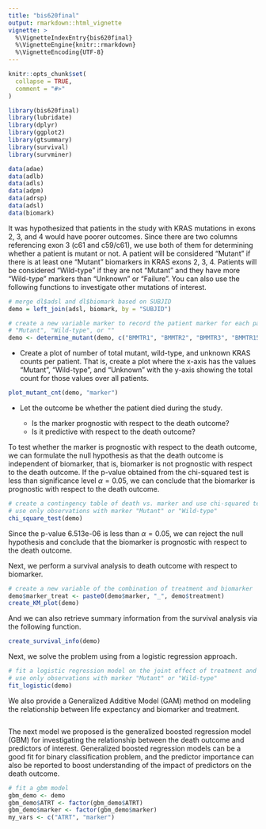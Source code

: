 ```yaml
---
title: "bis620final"
output: rmarkdown::html_vignette
vignette: >
  %\VignetteIndexEntry{bis620final}
  %\VignetteEngine{knitr::rmarkdown}
  %\VignetteEncoding{UTF-8}
---
```


```r
knitr::opts_chunk$set(
  collapse = TRUE,
  comment = "#>"
)
```

```r
library(bis620final)
library(lubridate)
library(dplyr)
library(ggplot2)
library(gtsummary)
library(survival)
library(survminer)

data(adae)
data(adlb)
data(adls)
data(adpm)
data(adrsp)
data(adsl)
data(biomark)

```





It was hypothesized that patients in the study with KRAS mutations in exons 2, 3, and 4 would have poorer outcomes. 
Since there are two columns referencing exon 3 (c61 and c59/c61), we use both of them for determining whether a patient is mutant or not. A patient will be considered "Mutant" if there is at least one "Mutant" biomarkers in KRAS exons 2, 3, 4. Patients will be considered "Wild-type" if they are not "Mutant" and they have more "Wild-type" markers than "Unknown" or "Failure". You can also use the following functions to investigate other mutations of interest. 

```r
# merge dl$adsl and dl$biomark based on SUBJID
demo = left_join(adsl, biomark, by = "SUBJID")

# create a new variable marker to record the patient marker for each patient: 
# "Mutant", "Wild-type", or ""
demo <- determine_mutant(demo, c("BMMTR1", "BMMTR2", "BMMTR3", "BMMTR15"))
```

- Create a plot of number of total mutant, wild-type, and unknown KRAS counts per patient. That is, create a plot where the x-axis has the values "Mutant", "Wild-type", and "Unknown" with the y-axis showing the total count for those values over all patients.

```r
plot_mutant_cnt(demo, "marker")
```

- Let the outcome be whether the patient died during the study. 

  - Is the marker prognostic with respect to the death outcome? 
  - Is it predictive with respect to the death outcome? 

To test whether the marker is prognostic with respect to the death outcome, we can formulate the null hypothesis as that the death outcome is independent of biomarker, that is, biomarker is not prognostic with respect to the death outcome. If the p-value obtained from the chi-squared test is less than significance level $\alpha=0.05$, we can conclude that the biomarker is prognostic with respect to the death outcome.
```r
# create a contingency table of death vs. marker and use chi-squared test to test whether marker is prognostic to death outcome
# use only observations with marker "Mutant" or "Wild-type"
chi_square_test(demo)
```

Since the p-value 6.513e-06 is less than $\alpha=0.05$, we can reject the null hypothesis and conclude that the biomarker is prognostic with respect to the death outcome. 

Next, we perform a survival analysis to death outcome with respect to biomarker. 
```r
# create a new variable of the combination of treatment and biomarker
demo$marker_treat <- paste0(demo$marker, "_", demo$treatment)
create_KM_plot(demo)
```

And we can also retrieve summary information from the survival analysis via the following function.
```r
create_survival_info(demo)
```

Next, we solve the problem using from a logistic regression approach. 
```r
# fit a logistic regression model on the joint effect of treatment and marker
# use only observations with marker "Mutant" or "Wild-type"
fit_logistic(demo)
```


We also provide a Generalized Additive Model (GAM) method on modeling the relationship between life expectancy and biomarker and treatment.
```r

```


The next model we proposed is the generalized boosted regression model (GBM) for investigating the relationship between the death outcome and predictors of interest. Generalized boosted regression models can be a good fit for binary classification problem, and the predictor importance can also be reported to boost understanding of the impact of predictors on the death outcome. 
```r
# fit a gbm model 
gbm_demo <- demo
gbm_demo$ATRT <- factor(gbm_demo$ATRT)
gbm_demo$marker <- factor(gbm_demo$marker)
my_vars <- c("ATRT", "marker")

```





















